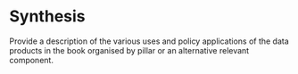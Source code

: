 # Synthesis {.unnumbered}

Provide a description of the various uses and policy applications of the data products in the book organised by pillar or an alternative relevant component.